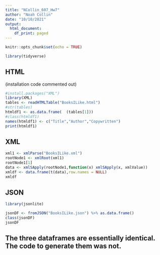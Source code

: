 ---
title: "NCollin_607_Hw7"
author: "Noah Collin"
date: "10/10/2021"
output:
  html_document:
    df_print: paged
---

```{r setup, include=FALSE}
knitr::opts_chunk$set(echo = TRUE)
```
```{r setup2, include = FALSE}
library(tidyverse)

```
## HTML
(installation code commented out)
```{r HTMLPortion}

#install.packages("XML")
library(XML)
tables <- readHTMLTable("BooksILike.html")
#str(tables)
htmldf1 <- as.data.frame(  (tables[1]))
#class(htmldf1)
names(htmldf1) <- c("Title","Author","Copywritten")
print(htmldf1)
```
## XML
```{r XMLPortion}

xml1 <- xmlParse("BooksILike.xml")
rootNode1 <- xmlRoot(xml1)
rootNode1[1]
data <- xmlSApply(rootNode1,function(x) xmlSApply(x, xmlValue))
xmldf <- data.frame(t(data),row.names = NULL)
xmldf
```
## JSON
```{r jsonPortion}
library(jsonlite)

jsonDF <- fromJSON("BooksILike.json") %>% as.data.frame()
class(jsonDF)
jsonDF
```
## The three dataframes are essentially identical.  The code to generate them was not.